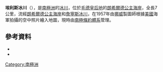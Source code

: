 {{coord|71|58|S|24|17|E|source:GNIS|display=title}}

'''埃利斯冰川'''（{{lang-en|Ellis Glacier}}），是[[南極洲|南極洲]]的[[冰川|冰川]]，位於[[毛德皇后地|毛德皇后地]]的[[朗希爾德公主海岸|朗希爾德公主海岸]]，全長7公里，流經[[朗希爾德公主海岸|朗希爾德公主海岸]]和[[詹寧斯冰川|詹寧斯冰川]]，在1957年由[[挪威|挪威]]製圖師根據[[美國|美國]]海軍拍攝的空中照片繪入地圖，現時由[[南極條約體系|南極條約體系]]管理。

==參考資料==
*{{cite gnis | type = antarid | id = 4454| name = Ellis Glacier | accessdate = 2012-02-29}}
*{{usgs-gazetteer|id=4454}}

{{Antarctica-geo-stub}}
[[Category:南極洲|Category:南極洲]]